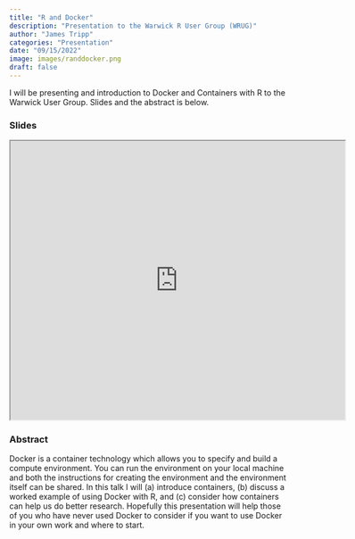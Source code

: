 ```yaml
---
title: "R and Docker"
description: "Presentation to the Warwick R User Group (WRUG)"
author: "James Tripp"
categories: "Presentation"
date: "09/15/2022"
image: images/randdocker.png
draft: false
---
```


I will be presenting and introduction to Docker and Containers with R to the Warwick User Group. Slides and the abstract is below.

### Slides

<iframe src="https://jamestripp.github.io/RandDocker/" height="500" width="600"></iframe>

### Abstract

Docker is a container technology which allows you to specify and build a compute environment. You can run the environment on your local machine and both the instructions for creating the environment and the environment itself can be shared. In this talk I will (a) introduce containers, (b) discuss a worked example of using Docker with R, and (c) consider how containers can help us do better research. Hopefully this presentation will help those of you who have never used Docker to consider if you want to use Docker in your own work and where to start.